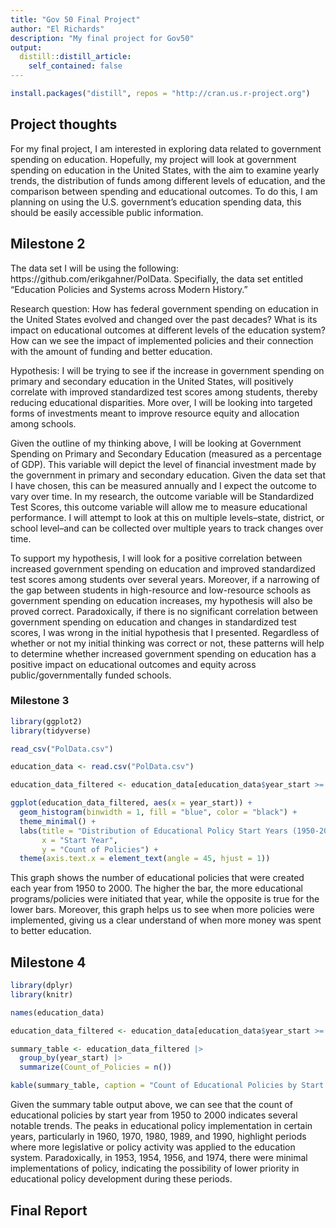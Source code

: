 ```yaml
---
title: "Gov 50 Final Project"
author: "El Richards"
description: "My final project for Gov50"
output:
  distill::distill_article:
    self_contained: false
---
```

```r
install.packages("distill", repos = "http://cran.us.r-project.org")
```

## Project thoughts
For my final project, I am interested in exploring data related to government spending on education. Hopefully, my project will look at government spending on education in the United States, with the aim to examine yearly trends, the distribution of funds among different levels of education, and the comparison between spending and educational outcomes. To do this, I am planning on using the U.S. government's education spending data, this should be easily accessible public information.

## Milestone 2
The data set I will be using the following: https://github.com/erikgahner/PolData. Specifially, the data set entitled "Education Policies and Systems across Modern History."

Research question: How has federal government spending on education in the United States evolved and changed over the past decades? What is its impact on educational outcomes at different levels of the education system? How can we see the impact of implemented policies and their connection with the amount of funding and better education.

Hypothesis: I will be trying to see if the increase in government spending on primary and secondary education in the United States, will positively correlate with improved standardized test scores among students, thereby reducing educational disparities. More over, I will be looking into targeted forms of investments meant to improve resource equity and allocation among schools.

Given the outline of my thinking above, I will be looking at Government Spending on Primary and Secondary Education (measured as a percentage of GDP). This variable will depict the level of financial investment made by the government in primary and secondary education. Given the data set that I have chosen, this can be measured annually and I expect the outcome to vary over time. In my research, the outcome variable will be Standardized Test Scores, this outcome variable will allow me to measure educational performance. I will attempt to look at this on multiple levels--state, district, or school level--and can be collected over multiple years to track changes over time.

To support my hypothesis, I will look for a positive correlation between increased government spending on education and improved standardized test scores among students over several years. Moreover, if a narrowing of the  gap between students in high-resource and low-resource schools as government spending on education increases, my hypothesis will also be proved correct. Paradoxically, if there is no significant correlation between government spending on education and changes in standardized test scores, I was wrong in the initial hypothesis that I presented. Regardless of whether or not my initial thinking was correct or not, these patterns will help to determine whether increased government spending on education has a positive impact on educational outcomes and equity across public/governmentally funded schools. 

### Milestone 3
```r
library(ggplot2)
library(tidyverse)
```

```r
read_csv("PolData.csv")
```
```r
education_data <- read.csv("PolData.csv")
```
```r
education_data_filtered <- education_data[education_data$year_start >= 1950 & education_data$year_start <= 2000, ]

ggplot(education_data_filtered, aes(x = year_start)) +
  geom_histogram(binwidth = 1, fill = "blue", color = "black") +
  theme_minimal() +
  labs(title = "Distribution of Educational Policy Start Years (1950-2000)",
       x = "Start Year",
       y = "Count of Policies") +
  theme(axis.text.x = element_text(angle = 45, hjust = 1))
```
This graph shows the number of educational policies that were created each year from 1950 to 2000. The higher the bar, the more educational programs/policies were initiated that year, while the opposite is true for the lower bars. Moreover, this graph helps us to see when more policies were implemented, giving us a clear understand of when more money was spent to better education.

## Milestone 4

```r
library(dplyr)
library(knitr)

names(education_data)
```
```r
education_data_filtered <- education_data[education_data$year_start >= 1950 & education_data$year_start <= 2000, ]

summary_table <- education_data_filtered |>
  group_by(year_start) |>
  summarize(Count_of_Policies = n())

kable(summary_table, caption = "Count of Educational Policies by Start Year (1950-2000)")
```

Given the summary table output above, we can see that the count of educational policies by start year from 1950 to 2000 indicates several notable trends. The peaks in educational policy implementation in certain years, particularly in 1960, 1970, 1980, 1989, and 1990, highlight periods where more legislative or policy activity was applied to the education system. Paradoxically, in 1953, 1954, 1956, and 1974, there were minimal implementations of policy, indicating the possibility of lower priority in educational policy development during these periods.

## Final Report


